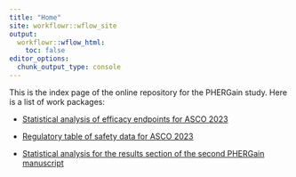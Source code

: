 ```yaml
---
title: "Home"
site: workflowr::wflow_site
output:
  workflowr::wflow_html:
    toc: false
editor_options:
  chunk_output_type: console
---
```


This is the index page of the online repository for the PHERGain study. Here is a list of work packages:

* [Statistical analysis of efficacy endpoints for ASCO 2023](WP1_esmo23-efficacy_2023-04-24.html)

* [Regulatory table of safety data for ASCO 2023](WP2_esmo23-safety_2023-04-27.html)

* [Statistical analysis for the results section of the second PHERGain manuscript](WP3_manuscript_results_2023-05-05.html)

